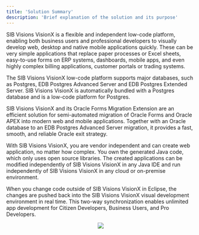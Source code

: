 ```yaml
---
title: 'Solution Summary'
description: 'Brief explanation of the solution and its purpose'
---
```

SIB Visions VisionX is a flexible and independent low-code platform, enabling both business users and professional developers to visually develop web, desktop and native mobile applications quickly. These can be very simple applications that replace paper processes or Excel sheets, easy-to-use forms on ERP systems, dashboards, mobile apps, and even highly complex billing applications, customer portals or trading systems.

The SIB Visions VisionX low-code platform supports major databases, such as Postgres, EDB Postgres Advanced Server and EDB Postgres Extended Server. SIB Visions VisionX is automatically bundled with a Postgres database and is a low-code platform for Postgres.

SIB Visions VisionX and its Oracle Forms Migration Extension are an efficient solution for semi-automated migration of Oracle Forms and Oracle APEX into modern web and mobile applications. Together with an Oracle database to an EDB Postgres Advanced Server migration, it provides a fast, smooth, and reliable Oracle exit strategy.

With SIB Visions VisionX, you are vendor independent and can create web application, no matter how complex. You own the generated Java code, which only uses open source libraries. The created applications can be modified independently of SIB Visions VisionX in any Java IDE and run independently of SIB Visions VisionX in any cloud or on-premise environment. 

When you change code outside of SIB Visions VisionX in Eclipse, the changes are pushed back into the SIB Visions VisionX visual development environment in real time. This two-way synchronization enables unlimited app development for Citizen Developers, Business Users, and Pro Developers.

<p align="center">
  <img src="Images/system-architecture-application.png"/>
</p>
